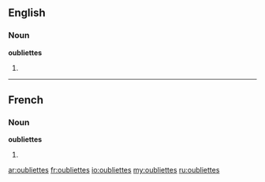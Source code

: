 ==English==

===Noun===
'''oubliettes'''

# {{plural of|[[oubliette]]}}

----

==French==

===Noun===
'''oubliettes''' {{f}} {{p}}

# {{plural of|[[oubliette]]|lang=fr}}

[[ar:oubliettes]]
[[fr:oubliettes]]
[[io:oubliettes]]
[[my:oubliettes]]
[[ru:oubliettes]]